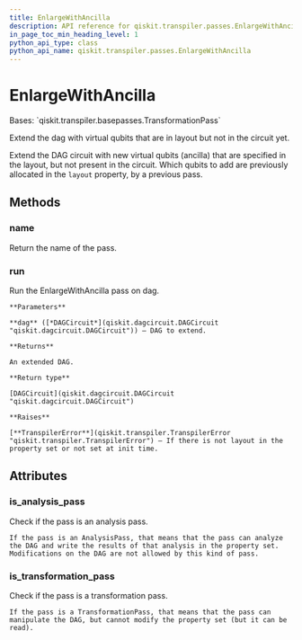 ```yaml
---
title: EnlargeWithAncilla
description: API reference for qiskit.transpiler.passes.EnlargeWithAncilla
in_page_toc_min_heading_level: 1
python_api_type: class
python_api_name: qiskit.transpiler.passes.EnlargeWithAncilla
---
```


# EnlargeWithAncilla

<Class id="qiskit.transpiler.passes.EnlargeWithAncilla" isDedicatedPage={true} github="https://github.com/qiskit/qiskit/tree/stable/0.19/qiskit/transpiler/passes/layout/enlarge_with_ancilla.py" signature="EnlargeWithAncilla(*args, **kwargs)">
  Bases: `qiskit.transpiler.basepasses.TransformationPass`

  Extend the dag with virtual qubits that are in layout but not in the circuit yet.

  Extend the DAG circuit with new virtual qubits (ancilla) that are specified in the layout, but not present in the circuit. Which qubits to add are previously allocated in the `layout` property, by a previous pass.

  ## Methods

  ### name

  <Function id="qiskit.transpiler.passes.EnlargeWithAncilla.name" signature="EnlargeWithAncilla.name()">
    Return the name of the pass.
  </Function>

  ### run

  <Function id="qiskit.transpiler.passes.EnlargeWithAncilla.run" signature="EnlargeWithAncilla.run(dag)">
    Run the EnlargeWithAncilla pass on dag.

    **Parameters**

    **dag** ([*DAGCircuit*](qiskit.dagcircuit.DAGCircuit "qiskit.dagcircuit.DAGCircuit")) – DAG to extend.

    **Returns**

    An extended DAG.

    **Return type**

    [DAGCircuit](qiskit.dagcircuit.DAGCircuit "qiskit.dagcircuit.DAGCircuit")

    **Raises**

    [**TranspilerError**](qiskit.transpiler.TranspilerError "qiskit.transpiler.TranspilerError") – If there is not layout in the property set or not set at init time.
  </Function>

  ## Attributes

  ### is\_analysis\_pass

  <Attribute id="qiskit.transpiler.passes.EnlargeWithAncilla.is_analysis_pass">
    Check if the pass is an analysis pass.

    If the pass is an AnalysisPass, that means that the pass can analyze the DAG and write the results of that analysis in the property set. Modifications on the DAG are not allowed by this kind of pass.
  </Attribute>

  ### is\_transformation\_pass

  <Attribute id="qiskit.transpiler.passes.EnlargeWithAncilla.is_transformation_pass">
    Check if the pass is a transformation pass.

    If the pass is a TransformationPass, that means that the pass can manipulate the DAG, but cannot modify the property set (but it can be read).
  </Attribute>
</Class>

